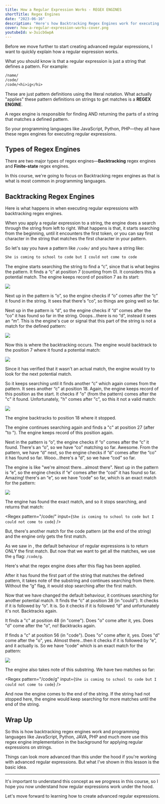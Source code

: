 ```yaml
---
title: How a Regular Expression Works - REGEX ENGINES
shortTitle: Regex Engines
date: "2023-06-16"
description: "Here's how Backtracking Regex Engines work for executing regular expressions on a string"
cover: how-a-regular-expression-works-cover.png
youtubeId: w-3uicbGwpA
---
```


Before we move further to start creating advanced regular expressions, I want to quickly explain how a regular expression works.

What you should know is that a regular expression is just a string that defines a pattern. For example:

```txt
/name/
/code/
/code/<hi>ig</hi>
```

These are just pattern definitions using the literal notation. What actually "applies" these pattern definitions on strings to get matches is a **REGEX ENGINE**.

A regex engine is responsible for finding AND returning the parts of a string that matches a defined pattern.

So your programming languages like JavaScript, Python, PHP—they all have these regex engines for executing regular expressions.

## Types of Regex Engines

There are two major types of regex engines—**Backtracking** regex engines and **Finite-state** regex engines.

In this course, we're going to focus on Backtracking regex engines as that is what is most common in programming languages.

## Backtracking Regex Engines

Here is what happens in when executing regular expressions with backtracking regex engines.

When you apply a regular expression to a string, the engine does a search through the string from left to right. What happens is that, it starts searching from the beginning, until it encounters the first token, or you can say first character in the string that matches the first character in your pattern.

So let's say you have a pattern like `/code/` and you have a string like:

```txt
She is coming to school to code but I could not come to code
```

The engine starts searching the string to find a “c”, since that is what begins the pattern. It finds a “c” at position 7 (counting from 0). It considers this a potential match. The engine keeps record of position 7 as its start:

![](/course/regex-engines/first-look-for-c.png)

Next up in the pattern is “o”, so the engine checks if “o” comes after the “c” it found in the string. It sees that there's “co”, so things are going well so far.

Next up in the pattern is “d”, so the engine checks if “d” comes after the “co” it has found so far in the string. Ooops…there is no “d”, instead it sees an “m”. This is the engine's cue or signal that this part of the string is not a match for the defined pattern:

![](/course/regex-engines/does-not-find-third-char.png)

Now this is where the backtracking occurs. The engine would backtrack to the position 7 where it found a potential match:

![](/course/regex-engines/backtracks-to-position-7.png)

Since it has verified that it wasn't an actual match, the engine would try to look for the next potential match.

So it keeps searching until it finds another “c” which again comes from the pattern. It sees another “c” at position 18. Again, the engine keeps record of this position as the start. It checks if "o" (from the pattern) comes after the "c" it found. Unfortunately, "h" comes after "c", so this it not a valid match:

![](/course/regex-engines/does-not-find-second-char.png)

The engine backtracks to position 18 where it stopped.

The engine continues searching again and finds a "c" at position 27 (after "to "). The engine keeps record of this position again.

Next in the pattern is “o”, the engine checks if “o” comes after the “c” it found. There's an “o”, so we have “co” matching so far. Awesome. From the pattern, we have “d” next, so the engine checks if “d” comes after the “co” it has found so far. Wooo…there's a “d”, so we have “cod” so far.

The engine is like "we're almost there…almost there". Next up in the pattern is “e”, so the engine checks if “e” comes after the “cod” it has found so far. Amazing! there's an “e”, so we have “code” so far, which is an exact match for the pattern:

![](/course/regex-engines/found-a-code-match.png)

The engine has found the exact match, and so it stops searching, and returns that match:

<Regex
  pattern="/code/"
  input={`She is coming to school to code but I could not come to code`}
/>

But, there's another match for the code pattern (at the end of the string) and the engine only gets the first match.

As we saw in <CourseLink course='regex' path="flags" label='the flags lesson' />, the default behaviour of regular expressions is to return ONLY the first match. But now that we want to get all the matches, we use the `g` flag: `/code/g`.

Here's what the regex engine does after this flag has been applied.

After it has found the first part of the string that matches the defined pattern, it takes note of the substring and continues searching from there. Without the “g” flag, it would stop searching after the first match.

Now that we have changed the default behaviour, it continues searching for another potential match. It finds the “c” at position 38 (in "could"). It checks if it is followed by “o”. It is. So it checks if it is followed “d” and unfortunately it's not. Backtracks again.

It finds a "c" at position 48 (in "come"). Does "o" come after it, yes. Does "d" come after the "o", no! Backtracks again.

If finds a "c" at position 56 (in "code"). Does "o" come after it, yes. Does "d" come after the "o", yes. Almost there…then it checks if it is followed by “e”, and it actually is. So we have “code” which is an exact match for the pattern:

![](/course/regex-engines/found-a-code-match-again.png)

The engine also takes note of this substring. We have two matches so far:

<Regex
  pattern="/code/g"
  input={`She is coming to school to code but I could not come to code`}
/>

And now the engine comes to the end of the string. If the string had not stopped here, the engine would keep searching for more matches until the end of the string.

## Wrap Up

So this is how backtracking regex engines work and programming languages like JavaScript, Python, JAVA, PHP and much more use this regex engine implementation in the background for applying regular expressions on strings.

Things can look more advanced than this under the hood if you're working with advanced regular expressions. But what I've shown in this lesson is the basic idea.

---

It's important to understand this concept as we progress in this course, so I hope you now understand how regular expressions work under the hood.

Let's move forward to learning how to create advanced regular expressions.

